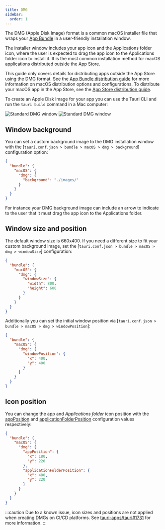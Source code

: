 ```yaml
---
title: DMG
sidebar:
  order: 1
---
```



The DMG (Apple Disk Image) format is a common macOS installer file that wraps your [App Bundle][App Bundle distribution guide] in a user-friendly installation window.

The installer window includes your app icon and the Applications folder icon, where the user is expected to drag the app icon to the Applications folder icon to install it.
It is the most common installation method for macOS applications distributed outside the App Store.

This guide only covers details for distributing apps outside the App Store using the DMG format.
See the [App Bundle distribution guide] for more information on macOS distribution options and configurations.
To distribute your macOS app in the App Store, see the [App Store distribution guide].

To create an Apple Disk Image for your app you can use the Tauri CLI and run the `tauri build` command in a Mac computer:

<CommandTabs
  npm="npm run tauri build -- --bundles dmg"
  yarn="yarn tauri build --bundles dmg"
  pnpm="pnpm tauri build --bundles dmg"
  deno="deno task tauri build --bundles dmg"
  cargo="cargo tauri build --bundles dmg"
/>

<Image
  class="dark:sl-hidden"
  src={StandardDmgLight}
  alt="Standard DMG window"
/>
<Image
  class="light:sl-hidden"
  src={StandardDmgDark}
  alt="Standard DMG window"
/>

## Window background

You can set a custom background image to the DMG installation window with the [`tauri.conf.json > bundle > macOS > dmg > background`] configuration option:

```json title="tauri.conf.json" ins={4-6}
{
  "bundle": {
    "macOS": {
      "dmg": {
        "background": "./images/"
      }
    }
  }
}
```

For instance your DMG background image can include an arrow to indicate to the user that it must drag the app icon to the Applications folder.

## Window size and position

The default window size is 660x400. If you need a different size to fit your custom background image, set the [`tauri.conf.json > bundle > macOS > dmg > windowSize`] configuration:

```json title="tauri.conf.json" ins={5-8}
{
  "bundle": {
    "macOS": {
      "dmg": {
        "windowSize": {
          "width": 800,
          "height": 600
        }
      }
    }
  }
}
```

Additionally you can set the initial window position via [`tauri.conf.json > bundle > macOS > dmg > windowPosition`]:

```json title="tauri.conf.json" ins={5-8}
{
  "bundle": {
    "macOS": {
      "dmg": {
        "windowPosition": {
          "x": 400,
          "y": 400
        }
      }
    }
  }
}
```

## Icon position

You can change the app and _Applications folder_ icon position
with the [appPosition] and [applicationFolderPosition] configuration values respectively:

```json title="tauri.conf.json" ins={5-12}
{
  "bundle": {
    "macOS": {
      "dmg": {
        "appPosition": {
          "x": 180,
          "y": 220
        },
        "applicationFolderPosition": {
          "x": 480,
          "y": 220
        }
      }
    }
  }
}
```

:::caution
Due to a known issue, icon sizes and positions are not applied when creating DMGs on CI/CD platforms.
See [tauri-apps/tauri#1731] for more information.
:::

[App Bundle distribution guide]: /distribute/macos-application-bundle/
[App Store distribution guide]: /distribute/app-store/
[appPosition]: /reference/config/#appposition
[applicationFolderPosition]: /reference/config/#applicationfolderposition
[tauri-apps/tauri#1731]: https://github.com/tauri-apps/tauri/issues/1731
